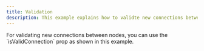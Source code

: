 ```yaml
---
title: Validation
description: This example explains how to validte new connections between nodes.
---
```





<ExampleLayout>
For validating new connections between nodes, you can use the `isValidConnection` prop as shown in this example.

<RemoteCodeViewer route="examples/interaction/validation" framework="svelte" />

</ExampleLayout>
